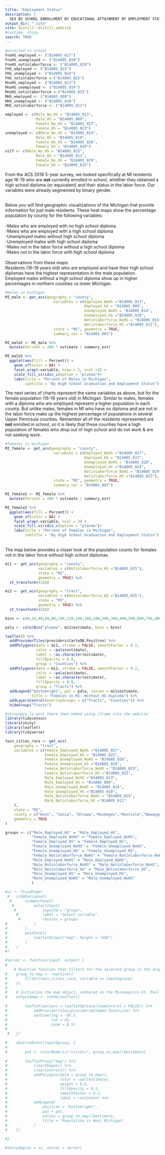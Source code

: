```yaml
---
title: "Employment Status"
description: |
  SEX BY SCHOOL ENROLLMENT BY EDUCATIONAL ATTAINMENT BY EMPLOYMENT STATUS FOR THE POPULATION 16 TO 19 YEARS <br /> Table: B14005 - Variables used: 09-29
output_dir: "_site"
site: distill::distill_website
#runtime: shiny
search: TRUE
---
```


```r

#enrolled in school
FnoHS_employed <- ("B14005_027")
FnoHS_unemployed <- ("B14005_028")
FnoHS_notinlaborforce <- ("B14005_029")
FHS_employed <- ("B14005_023")
FHS_unemployed <- ("B14005_024")
FHS_notinlaborforce <-("B14005_025")
MnoHS_employed <- ("B14005_013")
MnoHS_unemployed <- ("B14005_014")
MnoHS_notinlaborforce <-("B14005_015")
MHS_employed <- ("B14005_009")
MHS_unemployed <- ("B14005_010")
MHS_notinlaborforce <- ("B14005_011")

employed <- c(Male_No_HS = "B14005_013", 
              Male_HS = "B14005_009", 
              Female_No_HS = "B14005_027", 
              Female_HS = "B14005_023")
unemployed <- c(Male_No_HS = "B14005_014", 
              Male_HS = "B14005_010", 
              Female_No_HS = "B14005_028", 
              Female_HS = "B14005_024")
nilf <- c(Male_No_HS = "B14005_015", 
              Male_HS = "B14005_011", 
              Female_No_HS = "B14005_029", 
              Female_HS = "B14005_025")

```

From the ACS 2019 5-year survey, we looked specifically at MI residents age 16-19 who are **not** currently enrolled in school, whether they obtained a high school diploma (or equivalent) and their status in the labor force. Our variables were already segmented by binary gender. <br /> 
 <br /> 

Below you will find geographic visualizations of the Michigan that provide information for just male residents. These heat maps show the percentage population by county for the following variables:<br /> <br /> 
-Males who are employed with no high school diploma <br /> 
-Males who are employed with a high school diploma <br /> 
-Unemployed males without high school diploma <br /> 
-Unemployed males with high school diploma <br /> 
-Males not in the labor force without a high school diploma <br /> 
-Males not in the labor force with high school diploma <br /> <br /> 
Observations from these maps: <br /> 
Residents (16-19 years old) who are employed and have their high school diplomas have the highest representation in the male population. <br /> Employed males without a high school diploma show up in higher percentages in northern counties vs lower Michigan.<br /> 

```r

#males in michigan
MI_male <- get_acs(geography = "county", 
                      variables = c(Employed_NoHS ="B14005_013",
                                    Employed_HS = "B14005_009",
                                    Unemployed_NoHS = "B14005_014",
                                    Unemployed_HS ="B14005_010",
                                    Notinlaborforce_NoHS = "B14005_015",
                                    Notinlaborforce_HS ="B14005_011"),
                      state = "MI", geometry = TRUE,
                      summary_var = "B14005_003") 

MI_male2 <- MI_male %>% 
  mutate(Percent = 100 * estimate / summary_est)

MI_male2 %>% 
  ggplot(aes(fill = Percent)) +
    geom_sf(color = NA) +
    facet_wrap(~variable, nrow = 2, ncol =3) +
    scale_fill_viridis_c(option = "plasma")+
    labs(title = "Percent of Males in Michigan",
         subtitle = "By High School Graduation and Employment Status")

```

The next series of charts represent the same variables as above, but for the female population (16-19 years old) in Michigan. Similar to males, females with a diploma who are employed represent a higher population in each county. But unlike males, females in MI who have no diploma and are not in the labor force make up the highest percentage of populations in several Upper Peninsula counties. Remember all of the residents represented are **not** enrolled in school, so it is likely that these counties have a high population of females who drop out of high school and do not work & are not seeking work.

```r

#females in michigan
MI_female <- get_acs(geography = "county", 
                      variables = c(Employed_NoHS ="B14005_027",
                                    Employed_HS = "B14005_023",
                                    Unemployed_NoHS = "B14005_028",
                                    Unemployed_HS ="B14005_024",
                                    Notinlaborforce_NoHS = "B14005_029",
                                    Notinlaborforce_HS ="B14005_025"),
                      state = "MI", geometry = TRUE,
                      summary_var = "B14005_003") 

MI_female2 <- MI_female %>% 
  mutate(Percent = 100 * estimate / summary_est)

MI_female2 %>% 
  ggplot(aes(fill = Percent)) +
    geom_sf(color = NA) +
    facet_wrap(~variable, ncol = 3) +
    scale_fill_viridis_c(option = "plasma")+
    labs(title = "Percent of Females in Michigan",
         subtitle = "By High School Graduation and Employment Status")

```
 
 <br />The map below provides a closer look at the population counts for females not in the labor force without high school diplomas. <br /> 
 
```r

mi1 <- get_acs(geography = "county", 
               variables = c(Notinlaborforce_HS ="B14005_025"), 
               state = "MI", 
               geometry = TRUE) %>%
  st_transform(4326)

mi2 <- get_acs(geography = "tract", 
               variables = c(Notinlaborforce_HS ="B14005_025"), 
               state = "MI", 
               geometry = TRUE) %>%
  st_transform(4326)

bins <- c(0,20,40,60,80,100,120,140,160,180,200,300,400,500,600,700,800)

pala <- colorBin("plasma", mi1$estimate, bins = bins)

leaflet() %>%
  addProviderTiles(providers$CartoDB.Positron) %>%
  addPolygons(data = mi1, stroke = FALSE, smoothFactor = 0.2, 
              color = ~pala(estimate), 
              label = ~as.character(estimate), 
              fillOpacity = 0.8, 
              group = "Counties") %>%
  addPolygons(data = mi2, stroke = FALSE, smoothFactor = 0.2, 
              color = ~pala(estimate), 
              label = ~as.character(estimate), 
              fillOpacity = 0.8, 
              group = "Tracts") %>%
  addLegend("bottomright", pal = pala, values = mi1$estimate, 
            title = "Females in MI: Without HS Diploma") %>%
  addLayersControl(overlayGroups = c("Tracts", "Counties")) %>% 
  hideGroup("Tracts")
```  



```r
#shinyapps.io post there then embed using iframe into the website
library(tidycensus)
library(shiny)
library(leaflet)
library(tidyverse)

twin_cities_race <- get_acs(
    geography = "tract",
    variables = c(Female_Employed_NoHS ="B14005_027",
                  Female_Employed_HS = "B14005_023",
                  Female_Unemployed_NoHS = "B14005_028",
                  Female_Unemployed_HS ="B14005_024",
                  Female_Notinlaborforce_NoHS = "B14005_029",
                  Female_Notinlaborforce_HS ="B14005_025",
                  Male_Employed_NoHS ="B14005_013",
                  Male_Employed_HS = "B14005_009",
                  Male_Unemployed_NoHS = "B14005_014",
                  Male_Unemployed_HS ="B14005_010",
                  Male_Notinlaborforce_NoHS = "B14005_015",
                  Male_Notinlaborforce_HS ="B14005_011"
    ),
    state = "MI",
    county = c("Kent", "Ionia", "Ottawa","Muskegon","Montcalm","Newaygo","Allegan","Barry", "Kalamazoo", "Van Buren", "Oceana", "Lake", "Mason", "Berrien","Cass"),
    geometry = TRUE
) 

groups <- c("Male_Employed_HS" = "Male_Employed_HS",
            "Female_Employed_NoHS" = "Female_Employed_NoHS",
            "Female_Employed_HS" = "Female_Employed_HS",
            "Female_Unemployed_NoHS" = "Female_Unemployed_NoHS",
            "Female_Unemployed_HS" = "Female_Unemployed_HS",
            "Female_Notinlaborforce_NoHS" = "Female_Notinlaborforce_NoHS",
            "Male_Employed_NoHS" = "Male_Employed_NoHS",
            "Male_Notinlaborforce_NoHS" = "Male_Notinlaborforce_NoHS",
            "Male_Notinlaborforce_HS" = "Male_Notinlaborforce_HS",
            "Male_Unemployed_HS" = "Male_Unemployed_HS",
            "Male_Unemployed_NoHS" = "Male_Unemployed_NoHS"
            )
```

```r
#ui <- fluidPage(
 #   sidebarLayout(
  #      sidebarPanel(
   #         selectInput(
    #            inputId = "group",
     #           label = "Select variable",
      #          choices = groups
#            )
#        ),
#        mainPanel(
#            leafletOutput("map", height = "600")
#        )
#    )
#)

#server <- function(input, output) {
#    
    # Reactive function that filters for the selected group in the drop-down menu
#    group_to_map <- reactive({
#        filter(twin_cities_race, variable == input$group)
#    })
#    
#    # Initialize the map object, centered on the Minneapolis-St. Paul area
#    output$map <- renderLeaflet({
        
#        leaflet(options = leafletOptions(zoomControl = FALSE)) %>%
#            addProviderTiles(providers$Stamen.TonerLite) %>%
#            setView(lng = -85.5,
#                    lat = 43,
#                    zoom = 8.5)
#        
 #   })
    
#    observeEvent(input$group, {
#        
#        pal <- colorNumeric("viridis", group_to_map()$estimate)
        
#        leafletProxy("map") %>%
#            clearShapes() %>%
#            clearControls() %>%
#            addPolygons(data = group_to_map(),
#                        color = ~pal(estimate),
#                        weight = 0.5,
#                        fillOpacity = 0.5,
#                        smoothFactor = 0.2,
#                        label = ~estimate) %>%
#            addLegend(
#                position = "bottomright",
#                pal = pal,
#                values = group_to_map()$estimate,
#                title = "Population in West Michigan"
#            )
#    })
    
#}

#shinyApp(ui = ui, server = server)
```
